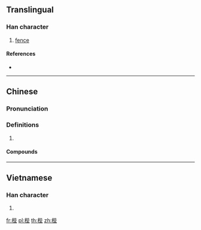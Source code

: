 ==Translingual==

===Han character===
{{Han char|rn=75|rad=木|as=07|sn=11|four=41914|canj=DPPG|ids=⿰木坒}}

# [[fence]]

====References====
* {{Han ref|kx=0528.220|dkj=14842|dj=0917.100|hdz=21212.070|uh=6890|ud=26768|bh=D5B2|bd=54706}}

----

==Chinese==
{{zh-forms}}

===Pronunciation===
{{zh-pron
|c=bai6
|mc=y
|oc=y
|cat=
}}

===Definitions===
{{zh-hanzi}}

# {{rfdef|zh}}

====Compounds====
{{zh-der|梐枑|梐梱}}

----

==Vietnamese==

===Han character===
{{vi-readings|rs=木07|hanviet=bẹ}}

# {{defn|lang=vi|sort=木07}}

[[fr:梐]]
[[pl:梐]]
[[th:梐]]
[[zh:梐]]
